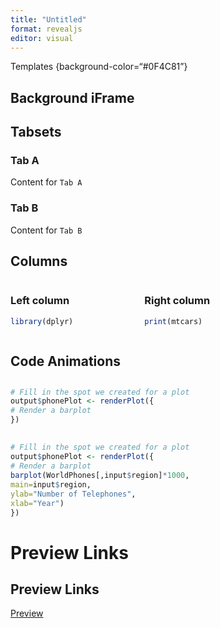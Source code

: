 ```yaml
---
title: "Untitled"
format: revealjs
editor: visual
---
```


 Templates {background-color="#0F4C81"}

## Background iFrame {background-iframe="https://rbtl-fs22.github.io/website/am-05-data-management.html"}

## Tabsets

::: {.panel-tabset}

### Tab A

Content for `Tab A`

### Tab B

Content for `Tab B`

:::

## Columns

:::: {.columns}

::: {.column width="40%"}

### Left column

```r
library(dplyr)
```

:::

::: {.column width="60%"}
### Right column

```r
print(mtcars)
```

:::

::::

## Code Animations

## {auto-animate="true"}

```r
# Fill in the spot we created for a plot
output$phonePlot <- renderPlot({
# Render a barplot
})
```

## {auto-animate=true}

```r
# Fill in the spot we created for a plot
output$phonePlot <- renderPlot({
# Render a barplot
barplot(WorldPhones[,input$region]*1000, 
main=input$region,
ylab="Number of Telephones",
xlab="Year")
})
```

# Preview Links

## Preview Links

[Preview](https://rbtl-fs22.github.io/website/){preview-link="true"}

